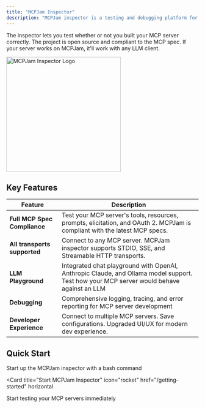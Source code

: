 ```yaml
---
title: "MCPJam Inspector"
description: "MCPJam inspector is a testing and debugging platform for Model Context Protocol (MCP) servers"
---
```


The inspector lets you test whether or not you built your MCP server correctly. The project is open source and compliant to the MCP spec. If your server works on MCPJam, it'll work with any LLM client. 


<img
  className="block"
  src="/images/demo_1.png"
  alt="MCPJam Inspector Logo"
  width="300"
/>

## Key Features

| Feature                      | Description                                                                                                                              |
| ---------------------------- | ---------------------------------------------------------------------------------------------------------------------------------------- |
| **Full MCP Spec Compliance** | Test your MCP server's tools, resources, prompts, elicitation, and OAuth 2. MCPJam is compliant with the latest MCP specs.               |
| **All transports supported** | Connect to any MCP server. MCPJam inspector supports STDIO, SSE, and Streamable HTTP transports.                                         |
| **LLM Playground**           | Integrated chat playground with OpenAI, Anthropic Claude, and Ollama model support. Test how your MCP server would behave against an LLM |
| **Debugging**                | Comprehensive logging, tracing, and error reporting for MCP server development                                                           |
| **Developer Experience**     | Connect to multiple MCP servers. Save configurations. Upgraded UI/UX for modern dev experience.                                          |

## Quick Start

Start up the MCPJam inspector with a bash command

<Card
  title="Start MCPJam Inspector"
  icon="rocket"
  href="/getting-started"
  horizontal
>
  Start testing your MCP servers immediately
</Card>
